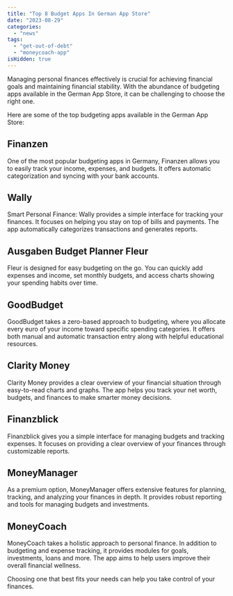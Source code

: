 ```yaml
---
title: "Top 8 Budget Apps In German App Store"
date: "2023-08-29"
categories: 
  - "news"
tags: 
  - "get-out-of-debt"
  - "moneycoach-app"
isHidden: true
---
```


Managing personal finances effectively is crucial for achieving financial goals and maintaining financial stability. With the abundance of budgeting apps available in the German App Store, it can be challenging to choose the right one.

Here are some of the top budgeting apps available in the German App Store:

## Finanzen
One of the most popular budgeting apps in Germany, Finanzen allows you to easily track your income, expenses, and budgets. It offers automatic categorization and syncing with your bank accounts. 

## Wally
Smart Personal Finance: Wally provides a simple interface for tracking your finances. It focuses on helping you stay on top of bills and payments. The app automatically categorizes transactions and generates reports.

## Ausgaben Budget Planner Fleur
Fleur is designed for easy budgeting on the go. You can quickly add expenses and income, set monthly budgets, and access charts showing your spending habits over time. 

## GoodBudget
GoodBudget takes a zero-based approach to budgeting, where you allocate every euro of your income toward specific spending categories. It offers both manual and automatic transaction entry along with helpful educational resources.

## Clarity Money
Clarity Money provides a clear overview of your financial situation through easy-to-read charts and graphs. The app helps you track your net worth, budgets, and finances to make smarter money decisions.

## Finanzblick
Finanzblick gives you a simple interface for managing budgets and tracking expenses. It focuses on providing a clear overview of your finances through customizable reports.

## MoneyManager
As a premium option, MoneyManager offers extensive features for planning, tracking, and analyzing your finances in depth. It provides robust reporting and tools for managing budgets and investments.

## MoneyCoach
MoneyCoach takes a holistic approach to personal finance. In addition to budgeting and expense tracking, it provides modules for goals, investments, loans and more. The app aims to help users improve their overall financial wellness.

Choosing one that best fits your needs can help you take control of your finances.